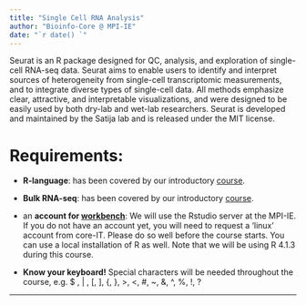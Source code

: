 ```yaml
---
title: "Single Cell RNA Analysis"
author: "Bioinfo-Core @ MPI-IE"
date: "`r date() `"
---
```


Seurat is an R package designed for QC, analysis, and exploration of
single-cell RNA-seq data. Seurat aims to enable users to identify and interpret
sources of heterogeneity from single-cell transcriptomic measurements, and to
integrate diverse types of single-cell data. All methods emphasize clear,
attractive, and interpretable visualizations, and were designed to be easily
used by both dry-lab and wet-lab researchers. Seurat is developed and
maintained by the Satija lab and is released under the MIT license.

# Requirements:

* **R-language**: has been covered by our introductory
  [course](https://maxplanck-ie.github.io/Rintro).

* **Bulk RNA-seq**: has been covered by our introductory
  [course](https://maxplanck-ie.github.io/Rdeseq2).

* an **account for [workbench](https://workbench.ie-freiburg.mpg.de)**: We will
  use the Rstudio server at the MPI-IE. If you do not have an account yet, you
  will need to request a 'linux' account from core-IT. Please do so well before
  the course starts. You can use a local installation of R as well. Note that
  we will be using R 4.1.3 during this course.

* **Know your keyboard!** Special characters will be needed throughout the
  course, e.g. $ , | , [, ], {, }, >, <, #, ~, &, ^, %, !, ?

***
